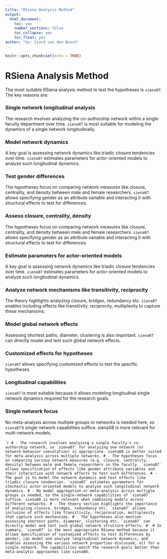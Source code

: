 ```yaml
---
title: "RSiena Analysis Method"
output:
  html_document: 
    toc: yes
    number_sections: false
    toc_collapse: yes
    toc_float: yes
author: "by: Siard van den Bosch"
---
```


```r
knitr::opts_chunk$set(echo = TRUE)
```

# RSiena Analysis Method
The most suitable RSiena analysis method to test the hypotheses is `siena07`. The key reasons are:

### Single network longitudinal analysis  
The research involves analyzing the co-authorship network within a single faculty department over time. `siena07` is most suitable for modeling the dynamics of a single network longitudinally.

### Model network dynamics
A key goal is assessing network dynamics like triadic closure tendencies over time. `siena07` estimates parameters for actor-oriented models to analyze such longitudinal dynamics.

### Test gender differences 
The hypotheses focus on comparing network measures like closure, centrality, and density between male and female researchers. `siena07` allows specifying gender as an attribute variable and interacting it with structural effects to test for differences.

### Assess closure, centrality, density
The hypotheses focus on comparing network measures like closure, centrality, and density between male and female researchers. `siena07` allows specifying gender as an attribute variable and interacting it with structural effects to test for differences.

### Estimate parameters for actor-oriented models
A key goal is assessing network dynamics like triadic closure tendencies over time. `siena07` estimates parameters for actor-oriented models to analyze such longitudinal dynamics.

### Analyze network mechanisms like transitivity, reciprocity
The theory highlights analyzing closure, bridges, redundancy etc. `siena07` enables including effects like transitivity, reciprocity, multiplexity to capture these mechanisms.

### Model global network effects
Assessing shortest paths, diameter, clustering is also important. `siena07` can directly model and test such global network effects.

### Customized effects for hypotheses
`siena07` allows specifying customized effects to test the specific hypotheses.

### Longitudinal capabilities
`siena07` is most suitable because it allows modeling longitudinal single network dynamics required for the research goals.

### Single network focus
No meta-analysis across multiple groups or networks is needed here, so `siena07`'s single network capabilities suffice. siena08 is more relevant for multi-network models.
    
```r
# - The research involves analyzing a single faculty's co-authorship network, so `siena07` for analyzing one network (or network-behavior coevolution) is appropriate. siena08 is better suited for meta-analysis across multiple networks.
# - The hypotheses focus on comparing various network measures (e.g. closure, centrality, density) between male and female researchers in the faculty. `siena07` allows specification of effects like gender attribute variables and their interaction with network effects to test such differences.
# - The goal is to model the network dynamics and test effects like triadic closure tendencies. `siena07` estimates parameters for stochastic actor-oriented models to analyze such longitudinal network dynamics.
# - No model aggregation or meta-analysis across multiple groups is needed, so the single-network capabilities of `siena07` suffice. siena08 is more relevant when combining models across different networks.
# - The theory section highlights the importance of analyzing closure, bridges, redundancy etc. `siena07` allows inclusion of effects like transitivity, reciprocation, multiplexity that capture such mechanisms.
# - The hypotheses also mention assessing shortest paths, diameter, clustering etc. `siena07` can directly model and test such global network structure effects.
# 
# In summary, `siena07` is the most appropriate RSiena method because it allows specification of customized effects to test differences by gender, can model and analyze longitudinal network dynamics, and enables assessing the various network properties discussed, all for a single network. The capabilities match the research goals better than meta-analytic approaches like siena08.
``